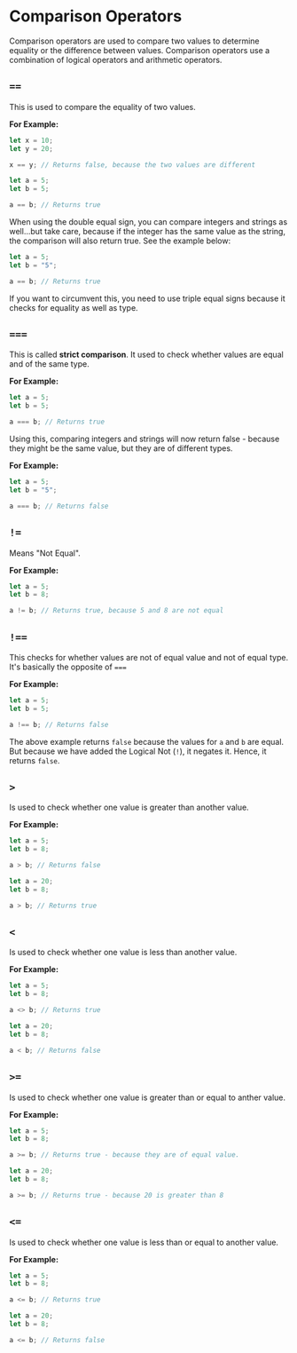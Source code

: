 # Comparison Operators

Comparison operators are used to compare two values to determine equality or the difference between values. Comparison operators use a combination of logical operators and arithmetic operators.

## `==`

This is used to compare the equality of two values.

**For Example:**

``` javascript
let x = 10;
let y = 20;

x == y; // Returns false, because the two values are different

let a = 5;
let b = 5;

a == b; // Returns true
```

When using the double equal sign, you can compare integers and strings as well...but take care, because if the integer has the same value as the string, the comparison will also return true. See the example below:

``` javascript
let a = 5;
let b = "5";

a == b; // Returns true
```

If you want to circumvent this, you need to use triple equal signs because it checks for equality as well as type.

## `===`

This is called **strict comparison**. It used to check whether values are equal and of the same type.

**For Example:**

``` javascript
let a = 5;
let b = 5;

a === b; // Returns true
```

Using this, comparing integers and strings will now return false - because they might be the same value, but they are of different types.

**For Example:**

``` javascript
let a = 5;
let b = "5";

a === b; // Returns false
```

## `!=`

Means "Not Equal".

**For Example:**

``` javascript
let a = 5;
let b = 8;

a != b; // Returns true, because 5 and 8 are not equal
```

## `!==`

This checks for whether values are not of equal value and not of equal type. It's basically the opposite of `===`

**For Example:**

``` javascript
let a = 5;
let b = 5;

a !== b; // Returns false
```

The above example returns `false` because the values for `a` and `b` are equal. But because we have added the Logical Not (`!`), it negates it. Hence, it returns `false`.

## `>`

Is used to check whether one value is greater than another value.

**For Example:**

``` javascript
let a = 5;
let b = 8;

a > b; // Returns false

let a = 20;
let b = 8;

a > b; // Returns true
```

## `<`

Is used to check whether one value is less than another value.

**For Example:**

``` javascript
let a = 5;
let b = 8;

a <> b; // Returns true

let a = 20;
let b = 8;

a < b; // Returns false
```

## `>=`

Is used to check whether one value is greater than or equal to anther value.

**For Example:**

``` javascript
let a = 5;
let b = 8;

a >= b; // Returns true - because they are of equal value.

let a = 20;
let b = 8;

a >= b; // Returns true - because 20 is greater than 8
```

## `<=`

Is used to check whether one value is less than or equal to another value.

**For Example:**

``` javascript
let a = 5;
let b = 8;

a <= b; // Returns true

let a = 20;
let b = 8;

a <= b; // Returns false
```

